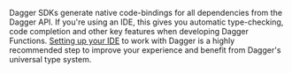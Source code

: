 Dagger SDKs generate native code-bindings for all dependencies from the Dagger API. If you're using an IDE, this gives you automatic type-checking, code completion and other key features when developing Dagger Functions. [Setting up your IDE](../api/ide-integration.mdx) to work with Dagger is a highly recommended step to improve your experience and benefit from Dagger's universal type system.

